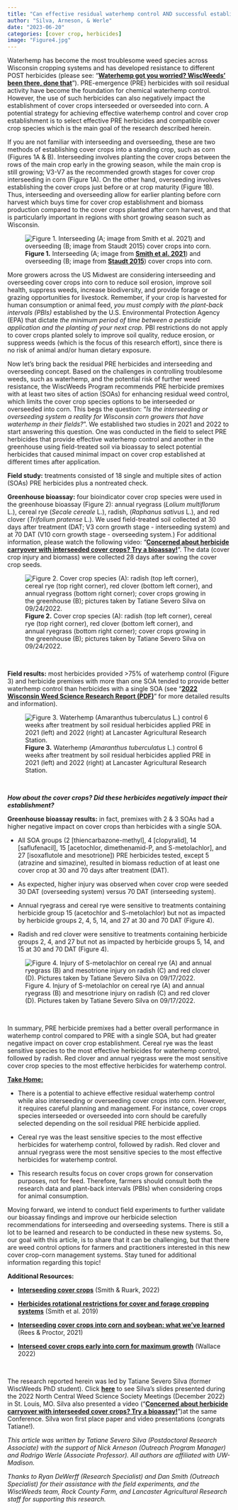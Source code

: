 ```yaml
---
title: "Can effective residual waterhemp control AND successful establishment of interseeded or overseeded cover crops into corn be achieved?"
author: "Silva, Arneson, & Werle"
date: "2023-06-20"
categories: [cover crop, herbicides]
image: "Figure4.jpg"
---
```


Waterhemp has become the most troublesome weed species across Wisconsin cropping systems and has developed resistance to different POST herbicides (please see: "[**Waterhemp got you worried? WiscWeeds' been there, done that**](https://storymaps.arcgis.com/stories/9ae6d1c164e24c7987432dbe1cf67d0e)"). PRE-emergence (PRE) herbicides with soil residual activity have become the foundation for chemical waterhemp control. However, the use of such herbicides can also negatively impact the establishment of cover crops interseeded or overseeded into corn. A potential strategy for achieving effective waterhemp control and cover crop establishment is to select effective PRE herbicides and compatible cover crop species which is the main goal of the research described herein.

If you are not familiar with interseeding and overseeding, these are two methods of establishing cover crops into a standing crop, such as corn (Figures 1A & B). Interseeding involves planting the cover crops between the rows of the main crop early in the growing season, while the main crop is still growing; V3-V7 as the recommended growth stages for cover crop interseeding in corn (Figure 1A). On the other hand, overseeding involves establishing the cover crops just before or at crop maturity (Figure 1B). Thus, interseeding and overseeding allow for earlier planting before corn harvest which buys time for cover crop establishment and biomass production compared to the cover crops planted after corn harvest, and that is particularly important in regions with short growing season such as Wisconsin.

![**Figure 1.** Interseeding (A; image from [**Smith et al. 2021**](https://learningstore.extension.wisc.edu/collections/farming/products/interseeding-cover-crops-in-row-cultivated-corn)) and overseeding (B; image from [**Staudt 2015**](https://iowalearningfarms.wordpress.com/2015/09/09/cover-crop-seeding-techniques-interseeding/)) cover crops into corn.](Figure1.jpg)

More growers across the US Midwest are considering interseeding and overseeding cover crops into corn to reduce soil erosion, improve soil health, suppress weeds, increase biodiversity, and provide forage or grazing opportunities for livestock. Remember, if your crop is harvested for human consumption or animal feed, *you must comply with the plant-back intervals (PBIs)* established by the U.S. Environmental Protection Agency (EPA) that dictate *the minimum period of time between a pesticide application and the planting of your next crop.* PBI restrictions do not apply to cover crops planted solely to improve soil quality, reduce erosion, or suppress weeds (which is the focus of this research effort), since there is no risk of animal and/or human dietary exposure.

Now let's bring back the residual PRE herbicides and interseeding and overseeding concept. Based on the challenges in controlling troublesome weeds, such as waterhemp, and the potential risk of further weed resistance, the WiscWeeds Program recommends PRE herbicide premixes with at least two sites of action (SOAs) for enhancing residual weed control, which limits the cover crop species options to be interseeded or overseeded into corn. This begs the question: "*Is the interseeding or overseeding system a reality for Wisconsin corn growers that have waterhemp in their fields?*". We established two studies in 2021 and 2022 to start answering this question. One was conducted in the field to select PRE herbicides that provide effective waterhemp control and another in the greenhouse using field-treated soil via bioassay to select potential herbicides that caused minimal impact on cover crop established at different times after application.

**Field study:** treatments consisted of 18 single and multiple sites of action (SOAs) PRE herbicides plus a nontreated check.

**Greenhouse bioassay:** four bioindicator cover crop species were used in the greenhouse bioassay (Figure 2): annual ryegrass (*Lolium multiflorum* L.), cereal rye (*Secale cereale* L.), radish, (*Raphanus sativus* L.), and red clover (*Trifolium pratense* L.). We used field-treated soil collected at 30 days after treatment (DAT; V3 corn growth stage - interseeding system) and at 70 DAT (V10 corn growth stage - overseeding system.) For additional information, please watch the following video: "[**Concerned about herbicide carryover with interseeded cover crops? Try a bioassay!**](https://www.youtube.com/watch?v=0cloiyRrRoU&t=3s)". The data (cover crop injury and biomass) were collected 28 days after sowing the cover crop seeds.

![**Figure 2.** Cover crop species (A): radish (top left corner), cereal rye (top right corner), red clover (bottom left corner), and annual ryegrass (bottom right corner); cover crops growing in the greenhouse (B); pictures taken by Tatiane Severo Silva on 09/24/2022.](Figure2.jpg)

\

**Field results:** most herbicides provided \>75% of waterhemp control (Figure 3) and herbicide premixes with more than one SOA tended to provide better waterhemp control than herbicides with a single SOA (see "[**2022 Wisconsin Weed Science Research Report (PDF)**](https://wiscweeds.info/images/2022%20Research%20Report/2022%20Wisconsin%20Weed%20science%20Research%20Report.pdf)" for more detailed results and information).

![**Figure 3.** Waterhemp (*Amaranthus tuberculatus* L.) control 6 weeks after treatment by soil residual herbicides applied PRE in 2021 (left) and 2022 (right) at Lancaster Agricultural Research Station.](Figure3.jpg)

\

***How about the cover crops? Did these herbicides negatively impact their establishment?***

**Greenhouse bioassay results:** in fact, premixes with 2 & 3 SOAs had a higher negative impact on cover crops than herbicides with a single SOA.

-   All SOA groups (2 \[thiencarbazone-methyl\], 4 \[clopyralid\], 14 \[saflufenacil\], 15 \[acetochlor, dimethenamid-P, and S-metolachlor\], and 27 \[isoxaflutole and mesotrione\]) PRE herbicides tested, except 5 (atrazine and simazine), resulted in biomass reduction of at least one cover crop at 30 and 70 days after treatment (DAT).

-   As expected, higher injury was observed when cover crop were seeded 30 DAT (overseeding system) versus 70 DAT (interseeding system).

-   Annual ryegrass and cereal rye were sensitive to treatments containing herbicide group 15 (acetochlor and S-metolachlor) but not as impacted by herbicide groups 2, 4, 5, 14, and 27 at 30 and 70 DAT (Figure 4).

-   Radish and red clover were sensitive to treatments containing herbicide groups 2, 4, and 27 but not as impacted by herbicide groups 5, 14, and 15 at 30 and 70 DAT (Figure 4).

![Figure 4. Injury of S-metolachlor on cereal rye (A) and annual ryegrass (B) and mesotrione injury on radish (C) and red clover (D). Pictures taken by Tatiane Severo Silva on 09/17/2022.](Figure4.jpg)

\

In summary, PRE herbicide premixes had a better overall performance in waterhemp control compared to PRE with a single SOA, but had greater negative impact on cover crop establishment. Cereal rye was the least sensitive species to the most effective herbicides for waterhemp control, followed by radish. Red clover and annual ryegrass were the most sensitive cover crop species to the most effective herbicides for waterhemp control.

[**Take Home:**]{.underline}

-   There is a potential to achieve effective residual waterhemp control while also interseeding or overseeding cover crops into corn. However, it requires careful planning and management. For instance, cover crops species interseeded or overseeded into corn should be carefully selected depending on the soil residual PRE herbicide applied.

-   Cereal rye was the least sensitive species to the most effective herbicides for waterhemp control, followed by radish. Red clover and annual ryegrass were the most sensitive species to the most effective herbicides for waterhemp control.

-   This research results focus on cover crops grown for conservation purposes, not for feed. Therefore, farmers should consult both the research data and plant-back intervals (PBIs) when considering crops for animal consumption.

Moving forward, we intend to conduct field experiments to further validate our bioassay findings and improve our herbicide selection recommendations for interseeding and overseeding systems. There is still a lot to be learned and research to be conducted in these new systems. So, our goal with this article, is to share that it can be challenging, but that there are weed control options for farmers and practitioners interested in this new cover crop-corn management systems. Stay tuned for additional information regarding this topic!

**Additional Resources:**

-   [**Interseeding cover crops**](https://ipcm.wisc.edu/blog/2022/06/interseeding-cover-crops/##/) (Smith & Ruark, 2022)

-   [**Herbicides rotational restrictions for cover and forage cropping systems**](https://ipcm.wisc.edu/wp-content/uploads/sites/54/2022/11/2019_RotationalRestrictions_final.pdf) (Smith et al. 2019)

-   [**Interseeding cover crops into corn and soybean: what we've learned**](https://cropwatch.unl.edu/2021/interseeding-cover-crops-corn-and-soybean) (Rees & Proctor, 2021)

-   [**Interseed cover crops early into corn for maximum growth**](https://www.covercropstrategies.com/articles/2572-podcast-john-wallace-interseed-cover-crops-early-into-corn-for-maximum-growth) (Wallace 2022)

\

The research reported herein was led by Tatiane Severo Silva (former WiscWeeds PhD student). Click [**here**](2022_Tati_NCWSS%20(168).pdf) to see Silva's slides presented during the 2022 North Central Weed Science Society Meetings (December 2022) in St. Louis, MO. Silva also presented a video ("[**Concerned about herbicide carryover with interseeded cover crops? Try a bioassay!**](https://www.youtube.com/watch?v=0cloiyRrRoU&t=3s)")at the same Conference. Silva won first place paper and video presentations (congrats Tatiane!).

*This article was written by Tatiane Severo Silva (Postdoctoral Research Associate) with the support of Nick Arneson (Outreach Program Manager) and Rodrigo Werle (Associate Professor). All authors are affiliated with UW-Madison.*

*Thanks to Ryan DeWerff (Research Specialist) and Dan Smith (Outreach Specialist) for their assistance with the field experiments, and the WiscWeeds team, Rock County Farm, and Lancaster Agricultural Research staff for supporting this research.*
